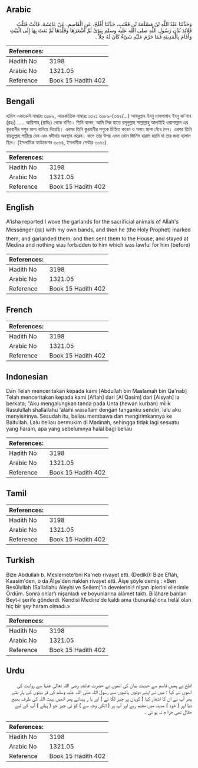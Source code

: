 ## Arabic


<div dir="rtl" lang="ar" style={{fontSize:'larger',backgroundColor:'#f8f9fa',padding:20}}>
وَحَدَّثَنَا عَبْدُ اللَّهِ بْنُ مَسْلَمَةَ بْنِ قَعْنَبٍ، حَدَّثَنَا أَفْلَحُ، عَنِ الْقَاسِمِ، عَنْ عَائِشَةَ، قَالَتْ فَتَلْتُ قَلاَئِدَ بُدْنِ رَسُولِ اللَّهِ صلى الله عليه وسلم بِيَدَىَّ ثُمَّ أَشْعَرَهَا وَقَلَّدَهَا ثُمَّ بَعَثَ بِهَا إِلَى الْبَيْتِ وَأَقَامَ بِالْمَدِينَةِ فَمَا حَرُمَ عَلَيْهِ شَىْءٌ كَانَ لَهُ حِلاًّ ‏.‏
</div>
<div style={{backgroundColor:'#f8f9fa',padding:20, marginBottom: 10}}><table> <thead> <tr> <th>References:</th> <th></th> </tr> </thead> <tbody><tr><td>Hadith No</td><td>3198</td></tr><tr><td>Arabic No</td><td>1321.05</td></tr><tr><td>Reference</td><td>Book 15 Hadith 402</td></tr></tbody></table></div>

## Bengali


<div dir="ltr" lang="bn" style={{fontSize:'larger',backgroundColor:'#f8f9fa',padding:20}}>
হাদিস একাডেমি নাম্বারঃ ৩০৮৯, আন্তর্জাতিক নাম্বারঃ ১৩২১ ৩০৮৯-(৩৬২/...) আবদুল্লাহ ইবনু মাসলামাহ ইবনু কা'নাব (রহঃ) ..... আয়িশাহ্ (রাযিঃ) থেকে বর্ণিত। তিনি বলেন, আমি নিজ হাতে রসূলুল্লাহ সাল্লাল্লাহু আলাইহি ওয়াসাল্লাম এর কুরবানীর পশুর মালা বানিয়ে দিয়েছি। এরপর তিনি কুরবানীর পশুকে চিহ্নিত করেন ও গলায় মালা বেঁধে দেন। এরপর তিনি বায়তুল্লাহ পাঠিয়ে দেন এবং মদীনায় অবস্থান করেন। ফলে তার উপর এমন কোন জিনিস হারাম হয়নি যা তার জন্য হালাল ছিল। (ইসলামিক ফাউন্ডেশন ৩০৬৪, ইসলামীক সেন্টার ৩০৬১)
</div>
<div style={{backgroundColor:'#f8f9fa',padding:20, marginBottom: 10}}><table> <thead> <tr> <th>References:</th> <th></th> </tr> </thead> <tbody><tr><td>Hadith No</td><td>3198</td></tr><tr><td>Arabic No</td><td>1321.05</td></tr><tr><td>Reference</td><td>Book 15 Hadith 402</td></tr></tbody></table></div>

## English


<div dir="ltr" lang="en" style={{fontSize:'larger',backgroundColor:'#f8f9fa',padding:20}}>
A'isha reported:I wove the garlands for the sacrificial animals of Allah's Messenger (ﷺ) with my own bands, and then he (the Holy Prophet) marked them, and garlanded them, and then sent them to the House, and stayed at Medina and nothing was forbidden to him which was lawful for him (before)
</div>
<div style={{backgroundColor:'#f8f9fa',padding:20, marginBottom: 10}}><table> <thead> <tr> <th>References:</th> <th></th> </tr> </thead> <tbody><tr><td>Hadith No</td><td>3198</td></tr><tr><td>Arabic No</td><td>1321.05</td></tr><tr><td>Reference</td><td>Book 15 Hadith 402</td></tr></tbody></table></div>

## French


<div dir="ltr" lang="fr" style={{fontSize:'larger',backgroundColor:'#f8f9fa',padding:20}}>

</div>
<div style={{backgroundColor:'#f8f9fa',padding:20, marginBottom: 10}}><table> <thead> <tr> <th>References:</th> <th></th> </tr> </thead> <tbody><tr><td>Hadith No</td><td>3198</td></tr><tr><td>Arabic No</td><td>1321.05</td></tr><tr><td>Reference</td><td>Book 15 Hadith 402</td></tr></tbody></table></div>

## Indonesian


<div dir="ltr" lang="id" style={{fontSize:'larger',backgroundColor:'#f8f9fa',padding:20}}>
Dan Telah menceritakan kepada kami [Abdullah bin Maslamah bin Qa'nab] Telah menceritakan kepada kami [Aflah] dari [Al Qasim] dari [Aisyah] ia berkata; "Aku mengalungkan tanda pada Unta (hewan kurban) milik Rasulullah shallallahu 'alaihi wasallam dengan tanganku sendiri, lalu aku menyisirinya. Sesudah itu, beliau membawa dan mengirimkannya ke Baitullah. Lalu beliau bermukim di Madinah, sehingga tidak lagi sesuatu yang haram, apa yang sebelumnya halal bagi beliau
</div>
<div style={{backgroundColor:'#f8f9fa',padding:20, marginBottom: 10}}><table> <thead> <tr> <th>References:</th> <th></th> </tr> </thead> <tbody><tr><td>Hadith No</td><td>3198</td></tr><tr><td>Arabic No</td><td>1321.05</td></tr><tr><td>Reference</td><td>Book 15 Hadith 402</td></tr></tbody></table></div>

## Tamil


<div dir="ltr" lang="ta" style={{fontSize:'larger',backgroundColor:'#f8f9fa',padding:20}}>

</div>
<div style={{backgroundColor:'#f8f9fa',padding:20, marginBottom: 10}}><table> <thead> <tr> <th>References:</th> <th></th> </tr> </thead> <tbody><tr><td>Hadith No</td><td>3198</td></tr><tr><td>Arabic No</td><td>1321.05</td></tr><tr><td>Reference</td><td>Book 15 Hadith 402</td></tr></tbody></table></div>

## Turkish


<div dir="ltr" lang="tr" style={{fontSize:'larger',backgroundColor:'#f8f9fa',padding:20}}>
Bize Abdullah b. Meslemete'bni Ka'neb rivayet etti. (Dediki): Bize Eflâh, Kaasim'den, o da Âîşe'den naklen rivayet etti. Âişe şöyle demiş : «Ben Resûlullah (Sallallahu Aleyhi ve Sellem)'in develerini:! nişan iplerini ellerimle Ördüm. Sonra onlar'ı nişanladı ve boyunlarına alâmet taktı. Bilâhare banları Beyt-i şerife gönderdi. Kendisi Medine'de kaldı ama (bununla) ona helâl olan hiç bir şey haram olmadı.»
</div>
<div style={{backgroundColor:'#f8f9fa',padding:20, marginBottom: 10}}><table> <thead> <tr> <th>References:</th> <th></th> </tr> </thead> <tbody><tr><td>Hadith No</td><td>3198</td></tr><tr><td>Arabic No</td><td>1321.05</td></tr><tr><td>Reference</td><td>Book 15 Hadith 402</td></tr></tbody></table></div>

## Urdu


<div dir="rtl" lang="ur" style={{fontSize:'larger',backgroundColor:'#f8f9fa',padding:20}}>
افلح نے ہمیں قاسم سے حدیث بیان کی انھوں نے حضرت عائشہ رضی اللہ تعالیٰ عنہا سے روایت کی انھوں نے کہا : میں نے اپنے دونوں ہاتھوں سے رسول اللہ صلی اللہ علیہ وسلم کی قر بینوں کے ہار بٹے پھر آپ نے ان کا اشعار کیا ( کوہان پر چیر لگا ئے ) اور ہا ر پہنائے پھر انھیں بیت اللہ کی طرف بھیج دیا اور ( خود ) مدینہ میں مقیم رہے اور آپ پر ( انکی وجہ سے ) کو ئی چیز جو ( پہلے ) آپ کے لیے حلال تھی حرا م نہ ہو ئی ۔
</div>
<div style={{backgroundColor:'#f8f9fa',padding:20, marginBottom: 10}}><table> <thead> <tr> <th>References:</th> <th></th> </tr> </thead> <tbody><tr><td>Hadith No</td><td>3198</td></tr><tr><td>Arabic No</td><td>1321.05</td></tr><tr><td>Reference</td><td>Book 15 Hadith 402</td></tr></tbody></table></div>